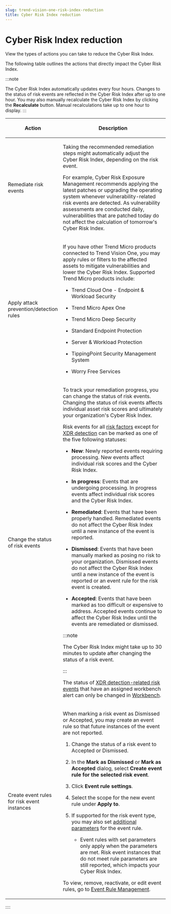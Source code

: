 ```yaml
---
slug: trend-vision-one-risk-index-reduction
title: Cyber Risk Index reduction
---
```

# Cyber Risk Index reduction

View the types of actions you can take to reduce the Cyber Risk Index.

The following table outlines the actions that directly impact the Cyber Risk Index.

:::note

The Cyber Risk Index automatically updates every four hours. Changes to the status of risk events are reflected in the Cyber Risk Index after up to one hour. You may also manually recalculate the Cyber Risk Index by clicking the **Recalculate** button. Manual recalculations take up to one hour to display.
:::

<table>
<colgroup>
<col style="width: 25%" />
<col style="width: 75%" />
</colgroup>
<thead>
<tr>
<th><p>Action</p></th>
<th><p>Description</p></th>
</tr>
</thead>
<tbody>
<tr>
<td><p>Remediate risk events</p></td>
<td><p>Taking the recommended remediation steps might automatically adjust the Cyber Risk Index, depending on the risk event.</p>
<p>For example, Cyber Risk Exposure Management recommends applying the latest patches or upgrading the operating system whenever vulnerability-related risk events are detected. As vulnerability assessments are conducted daily, vulnerabilities that are patched today do not affect the calculation of tomorrow's Cyber Risk Index.</p></td>
</tr>
<tr>
<td><p>Apply attack prevention/detection rules</p></td>
<td><p>If you have other Trend Micro products connected to Trend Vision One, you may apply rules or filters to the affected assets to mitigate vulnerabilities and lower the Cyber Risk Index. Supported Trend Micro products include:</p>
<ul>
<li><p>Trend Cloud One - Endpoint &amp; Workload Security</p></li>
<li><p>Trend Micro Apex One</p></li>
<li><p>Trend Micro Deep Security</p></li>
<li><p>Standard Endpoint Protection</p></li>
<li><p>Server &amp; Workload Protection</p></li>
<li><p>TippingPoint Security Management System</p></li>
<li><p>Worry Free Services</p></li>
</ul></td>
</tr>
<tr>
<td><p>Change the status of risk events</p></td>
<td><p>To track your remediation progress, you can change the status of risk events. Changing the status of risk events affects individual asset risk scores and ultimately your organization's Cyber Risk Index.</p>
<p>Risk events for all <a href="trend-vision-one-risk-factors">risk factors</a> except for <a href="trend-vision-one-xdr-detection">XDR detection</a> can be marked as one of the five following statuses:</p>
<ul>
<li><p><strong>New</strong>: Newly reported events requiring processing. New events affect individual risk scores and the Cyber Risk Index.</p></li>
<li><p><strong>In progress</strong>: Events that are undergoing processing. In progress events affect individual risk scores and the Cyber Risk Index.</p></li>
<li><p><strong>Remediated</strong>: Events that have been properly handled. Remediated events do not affect the Cyber Risk Index until a new instance of the event is reported.</p></li>
<li><p><strong>Dismissed</strong>: Events that have been manually marked as posing no risk to your organization. Dismissed events do not affect the Cyber Risk Index until a new instance of the event is reported or an event rule for the risk event is created.</p></li>
<li><p><strong>Accepted</strong>: Events that have been marked as too difficult or expensive to address. Accepted events continue to affect the Cyber Risk Index until the events are remediated or dismissed.</p></li>
</ul>


:::note

<p>The Cyber Risk Index might take up to 30 minutes to update after changing the status of a risk event.</p>


:::


<p>The status of <a href="trend-vision-one-xdr-detection">XDR detection-related risk events</a> that have an assigned workbench alert can only be changed in <a href="trend-vision-one-workbench">Workbench</a>.</p></td>
</tr>
<tr>
<td><p>Create event rules for risk event instances</p></td>
<td><p>When marking a risk event as Dismissed or Accepted, you may create an event rule so that future instances of the event are not reported.</p>
<ol>
<li><p>Change the status of a risk event to Accepted or Dismissed.</p></li>
<li><p>In the <strong>Mark as Dismissed</strong> or <strong>Mark as Accepted</strong> dialog, select <strong>Create event rule for the selected risk event</strong>.</p></li>
<li><p>Click <strong>Event rule settings</strong>.</p></li>
<li><p>Select the scope for the new event rule under <strong>Apply to</strong>.</p></li>
<li><p>If supported for the risk event type, you may also set <a href="trend-vision-one-event-rule-management">additional parameters</a> for the event rule.</p>
<ul>
<li>Event rules with set parameters only apply when the parameters are met. Risk event instances that do not meet rule parameters are still reported, which impacts your Cyber Risk Index.</li>
</ul></li>
</ol>
<p>To view, remove, reactivate, or edit event rules, go to <a href="trend-vision-one-event-rule-management">Event Rule Management</a>.</p></td>
</tr>
</tbody>
</table>
::::
